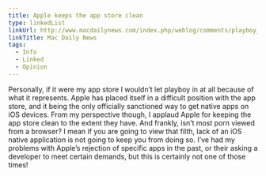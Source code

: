 ```yaml
---
title: Apple keeps the app store clean
type: linkedList
linkUrl: http://www.macdailynews.com/index.php/weblog/comments/playboy_app_for_apple_ipad_shows_only_content_from_the_neck_up
linkTitle: Mac Daily News
tags:
  - Info
  - Linked
  - Opinion
---
```


Personally, if it were my app store I wouldn’t let playboy in at all because of what it represents. Apple has placed itself in a difficult position with the app store, and it being the only officially sanctioned way to get native apps on iOS devices. From my perspective though, I applaud Apple for keeping the app store clean to the extent they have. And frankly, isn’t most porn viewed from a browser? I mean if you are going to view that filth, lack of an iOS native application is not going to keep you from doing so. I’ve had my problems with Apple’s rejection of specific apps in the past, or their asking a developer to meet certain demands, but this is certainly not one of those times!
